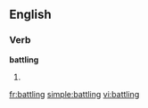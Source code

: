 
==English==

===Verb===
'''battling'''

# {{present participle of|[[battle]]}}

[[fr:battling]]
[[simple:battling]]
[[vi:battling]]